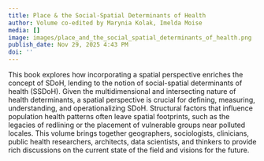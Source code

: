 ```yaml
---
title: Place & the Social-Spatial Determinants of Health
author: Volume co-edited by Marynia Kolak, Imelda Moise
media: []
image: images/place_and_the_social_spatial_determinants_of_health.png
publish_date: Nov 29, 2025 4:43 PM
doi: ''
---
```

This book explores how incorporating a spatial perspective enriches the concept of SDoH, lending to the notion of social-spatial determinants of health (SSDoH). Given the multidimensional and intersecting nature of health determinants, a spatial perspective is crucial for defining, measuring, understanding, and operationalizing SDoH. Structural factors that influence population health patterns often leave spatial footprints, such as the legacies of redlining or the placement of vulnerable groups near polluted locales. This volume brings together geographers, sociologists, clinicians, public health researchers, architects, data scientists, and thinkers to provide rich discussions on the current state of the field and visions for the future.
